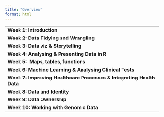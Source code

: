 ```yaml
---
title: "Overview"
format: html
---
```


|                                                                       |
|-----------------------------------------------------------------------|
| **Week 1: Introduction**                                              |
| **Week 2: Data Tidying and Wrangling**                                |
| **Week 3: Data viz & Storytelling**                                   |
| **Week 4: Analysing & Presenting Data in R**                          |
| **Week 5:  Maps, tables, functions**                                  |
| **Week 6: Machine Learning & Analysing Clinical Tests**               |
| **Week 7: Improving Healthcare Processes & Integrating Health Data**  |
| **Week 8: Data and Identity**                                         |
| **Week 9: Data Ownership**                                            |
| **Week 10: Working with Genomic Data**                                |
